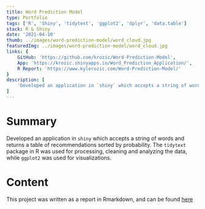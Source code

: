 ```yaml
---
title: Word Prediction Model
type: Portfolio
tags: ['R', 'Shiny', 'tidytext', 'ggplot2', 'dplyr', 'data.table']
stack: R & Shiny
date: '2021-04-10'
thumb: ../images/word-prediction-model/word_cloud.jpg
featuredImg: ../images/word-prediction-model/word_cloud.jpg
links: {
	GitHub: 'https://github.com/krozic/Word-Prediction-Model',
	App: 'https://krozic.shinyapps.io/Word_Prediction_Application/',
	R Report: 'https://www.kylerozic.com/Word-Prediction-Model/'
}
description: [
	'Developed an application in `shiny` which accepts a string of words and returns a table of recommendations sorted by probability. The `tidytext` package in R was used for processing, cleaning and analyzing the data, while `ggplot2` was used for visualizations.'
]
---
```


# Summary

Developed an application in `shiny` which accepts a string of words and returns a table of recommendations sorted by probability. The `tidytext` package in R was used for processing, cleaning and analyzing the data, while `ggplot2` was used for visualizations.

# Content

This project was written as a report in Rmarkdown, and can be found [here](https://www.kylerozic.com/Word-Prediction-Model/)
